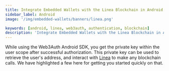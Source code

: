 ```yaml
---
title: Integrate Embedded Wallets with the Linea Blockchain in Android
sidebar_label: Android
image: '/img/embedded-wallets/banners/linea.png'

keywords: [android, linea, web3auth, authentication, blockchain]
description: 'Integrate Embedded Wallets with the Linea Blockchain in Android'
---
```



<SEO
  title="Integrate Embedded Wallets with the Linea Blockchain in Android"
  description="Integrate Embedded Wallets with the Linea Blockchain in Android"
  image="https://docs.metamask.io/img/embedded-wallets/banners/linea.png"
  slug="/embedded-wallets/connect-blockchain/evm/linea/android"
/>

While using the Web3Auth Android SDK, you get the private key within the user scope after successful authorization. This private key can be used to retrieve the user's address, and interact with [Linea](https://linea.build/) to make any blockchain calls. We have highlighted a few here for getting you started quickly on that.

<EVMInteraction />

